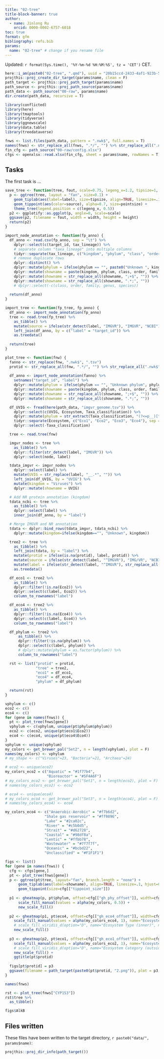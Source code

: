 ```yaml
---
title: "02-tree"
title-block-banner: true
author:
  - name: Jinlong Ru
    orcid: 0000-0002-6757-6018
toc: true
format: gfm
bibliography: refs.bib
params:
  name: "02-tree" # change if you rename file
---
```


Updated: `r format(Sys.time(), '%Y-%m-%d %H:%M:%S', tz = 'CET')` CET.

```r
here::i_am(paste0("02-tree", ".qmd"), uuid = "20b15ccd-2433-4af1-923b-52ae9a25b734")
projthis::proj_create_dir_target(params$name, clean = F)
path_target <- projthis::proj_path_target(params$name)
path_source <- projthis::proj_path_source(params$name)
path_data <- path_source("00-raw", params$name)
dir.create(path_data, recursive = T)
```

```r
library(conflicted)
library(here)
library(tmaptools)
library(tidyverse)
library(ggnewscale)
library(data.table)
library(treedataverse)

fnws <- list.files(path_data, pattern = ".nwk$", full.names = T)
names(fnws) <- str_replace_all(fnws, ".*/", "") %>% str_replace_all(".nwk", "")
fin_cfg <- path_source("00-raw/config.xlsx")
cfgs <- openxlsx::read.xlsx(fin_cfg, sheet = params$name, rowNames = T)
```

## Tasks

The first task is ...

```r
save_tree <- function(tree, fout, scale=0.75, legeng_x=1.2, tipsize=1, pointsize=0.2, width=9, height=6) {
  p <- ggtree(tree, layout = "fan", size=0.1) +
    geom_tiplab(aes(label=label), size=tipsize, align=TRUE, linesize=.1, hjust=0) +
    geom_tippoint(aes(color=source), alpha=0.7, size=pointsize) +
    theme_tree(legend.position = c(legeng_x, 0.5))
  p2 <- ggplotify::as.ggplot(p, angle=0, scale=scale)
  ggsave(p2, filename = fout, width = width, height = height)
  return(p2)
}

import_node_annotation <- function(fp_anno) {
  df_anno <- read.csv(fp_anno, sep = "\t") %>% 
    dplyr::select(c(target_id, tax_lineage)) %>%
    # separate column "taxa_lineage" into multiple columns
    tidyr::separate(tax_lineage, c("kingdom", "phylum", "class", "order", "family", "genus", "species"), sep = ";") %>%
    # remove duplicate rows
    dplyr::distinct() %>%
    dplyr::mutate(phylum = ifelse(phylum == "", paste0("Unknown ", kingdom), phylum)) %>%
    dplyr::mutate(showname = paste(kingdom, phylum, class, order, family, genus, species, sep = ";")) %>%
    dplyr::mutate(showname = str_replace_all(showname, ";+$", "")) %>%
    dplyr::mutate(showname = str_replace_all(showname, ".*;", ""))
    # dplyr::select(-c(class, order, family, genus, species))
  
  return(df_anno)
}

import_tree <- function(fp_tree, fp_anno) {
  df_anno <- import_node_annotation(fp_anno)
  tree <- read.tree(fp_tree) %>% 
    as_tibble() %>% 
    mutate(source = ifelse(str_detect(label, "IMGVR"), "IMGVR", "NCBI")) %>% 
    left_join(df_anno, by = c("label" = "target_id")) %>%
    as.treedata()
  
  return(tree)
}
```



```r
plot_tree <- function(fnw) {
  fanno <- str_replace(fnw, ".nwk$", ".tsv")
  protid <- str_replace_all(fnw, ".*/", "") %>% str_replace_all(".nwk$", "")
  
  df_anno <- import_node_annotation(fanno) %>% 
    setnames("target_id", "label") %>%
    dplyr::mutate(phylum = ifelse(phylum == "", "Unknown phylum", phylum)) %>%
    dplyr::mutate(showname = paste(kingdom, phylum, class, order, family, genus, species, sep = ";")) %>%
    dplyr::mutate(showname = str_replace_all(showname, ";+$", "")) %>%
    dplyr::mutate(showname = str_replace_all(showname, ".*;", ""))

  df_UVIG <- fread(here(path_data, "imgvr_genome.tsv")) %>%
    dplyr::select(c(UVIG, Ecosystem, Taxa_classification)) %>%
    dplyr::mutate(phylum = str_extract(Taxa_classification, "(?<=p__)[^;]*(?=;c__)")) %>%
    tidyr::separate(Ecosystem, c("Eco1", "Eco2", "Eco3", "Eco4"), sep = ";") %>%
    dplyr::select(-Taxa_classification)

  tree <- read.tree(fnw)

  imgvr_nodes <- tree %>%
    as_tibble() %>%
    dplyr::filter(str_detect(label, "IMGVR")) %>%
    dplyr::select(node, label)

  tdata_imgvr <- imgvr_nodes %>%
    dplyr::select(label) %>%
    mutate(UVIG = str_replace(label, "__.*", "")) %>%
    left_join(df_UVIG, by = "UVIG") %>%
    mutate(kingdom = "Viruses") %>%
    dplyr::mutate(showname = UVIG)

  # Add NR protein annotation (kingdom)
  tdata_ncbi <- tree %>%
    as_tibble() %>%
    dplyr::select(label) %>%
    inner_join(df_anno, by = "label")

  # Merge IMGVR and NR annotation
  tdata <- dplyr::bind_rows(tdata_imgvr, tdata_ncbi) %>%
    dplyr::mutate(kingdom=ifelse(kingdom=="", "Unknown", kingdom))

  tree2 <- tree %>%
    as_tibble() %>%
    left_join(tdata, by = "label") %>%
    mutate(protid = ifelse(is.na(protid), label, protid)) %>%
    mutate(source = ifelse(str_detect(label, "^IMGVR"), "IMG/VR", "NCBI NR")) %>%
    mutate(label = ifelse(str_detect(label, "^IMGVR"), str_replace_all(label, "__.*", ""), label)) %>%
    as.treedata()

  df_eco1 <- tree2 %>%
    as_tibble() %>%
    dplyr::filter(!is.na(Eco2)) %>%
    dplyr::select(c(label, Eco2)) %>%
    column_to_rownames("label")

  df_eco4 <- tree2 %>%
    as_tibble() %>%
    dplyr::filter(!is.na(Eco4)) %>%
    dplyr::select(c(label, Eco4)) %>%
    column_to_rownames("label")

  df_phylum <- tree2 %>%
      as_tibble() %>%
      dplyr::filter(!is.na(phylum)) %>%
      dplyr::select(c(label, phylum)) %>%
      # dplyr::mutate(phylum = as.factor(phylum)) %>% 
      column_to_rownames("label")

  rst <- list("protid" = protid,
              "tree" = tree2,
              "eco1" = df_eco1,
              "eco4" = df_eco4,
              "phylum" = df_phylum)

  return(rst)
}
```


```r
vphylum <- c()
eco2 <- c()
eco4 <- c()
for (gene in names(fnws)) {
  pt <- plot_tree(fnws[gene])
  vphylum <- c(vphylum, unique(pt$phylum$phylum))
  eco2 <- c(eco2, unique(pt$eco1$Eco2))
  eco4 <- c(eco4, unique(pt$eco4$Eco4))
}
vphylum <- unique(vphylum)
my_colors <- get_brewer_pal("Set2", n = length(vphylum), plot = F)
names(my_colors) <- vphylum
# my_shape <- c("Viruses"=23, "Bacteria"=21, "Archaea"=24)

# eco2 <- unique(eco2)
my_colors_eco2 = c("Aquatic" = "#1f77b4",
                   "Bioreactor" = "#5F4A6F")
# my_colors_eco2 <- get_brewer_pal("Set1", n = length(eco2), plot = F)
# names(my_colors_eco2) <- eco2

# eco4 <- unique(eco4)
# my_colors_eco4 <- get_brewer_pal("Set3", n = length(eco4), plot = F)
# names(my_colors_eco4) <- eco4

my_colors_eco4 <- c("Anaerobic-Aerobic" = "#f7b6d2",
                  "Shale gas reservoir" = "#ff9896",
                  "Lake" = "#2ca02c",
                  "River" = "#c5b0d5",
                  "Strait" = "#d62728",
                  "Coastal" = "#98df8a",
                  "Lentic" = "#ffbb78",
                  "Wastewater" = "#7f7f7f",
                  "Oceanic" = "#bcbd22",
                  "Unclassified" = "#F1F1F1")
```

```r
figs <- list()
for (gene in names(fnws)) {
  cfg <- cfgs[gene,]
  pt <- plot_tree(fnws[gene])
  p <- ggtree(pt$tree, layout="fan", branch.length = "none") +
      geom_tiplab(aes(label=showname), align=TRUE, linesize=.1, hjust=0, linetype = "dashed", size=cfg[["tiplab_size"]], offset = cfg[["tiplab_offset"]]) +
      geom_tippoint(size=cfg[["tippoint_size"]])
  
  p1 <- gheatmap(p, pt$phylum, offset=cfg[["gh_phy_offset"]], width=cfg[["gh_phy_width"]], colnames_angle=90, colnames_offset_y = 0, colnames = F) +
      scale_fill_manual(values = alpha(my_colors, 0.5)) +
      new_scale_fill()
  
  p2 <- gheatmap(p1, pt$eco4, offset=cfg[["gh_eco4_offset"]], width=cfg[["gh_eco4_width"]], colnames_angle=90, colnames_offset_y = 0, colnames = F) +
    scale_fill_manual(values = alpha(my_colors_eco4, 1), name="Ecosystem Type (inner)", na.value = "#F1F1F1", guide = "legend") +
    # scale_fill_viridis_d(option="D", name="Ecosystem Type (inner)", na.value = "#F1F1F1", guide = "legend") +
    new_scale_fill()
  
  p3 <- gheatmap(p2, pt$eco1, offset=cfg[["gh_eco1_offset"]], width=cfg[["gh_eco1_width"]], colnames_angle=90, colnames_offset_y = 0, colnames = F) +
    scale_fill_manual(values = alpha(my_colors_eco2, 1), name="Ecosystem Category (outside)", na.value = "#F1F1F1", guide = "legend") +
    # scale_fill_viridis_d(option="D", name="Ecosystem Category (outside)", na.value = "#F1F1F1", guide = "legend") +
    new_scale_fill() +
    ggtitle(pt$protid)
  
  figs[pt$protid] = p3
  ggsave(filename = path_target(paste0(pt$protid, "2.png")), plot = p3, width = cfg[["fig_width"]], height = cfg[["fig_height"]], limitsize = FALSE, dpi = 500)
}
```

```r
names(fnws)

rst <- plot_tree(fnws["CYP153"])
rst$tree %>% 
  as_tibble()
```


```r
figs$AlkB
```



## Files written

These files have been written to the target directory, ```r paste0("data/", params$name)```:

```r
projthis::proj_dir_info(path_target())
```
